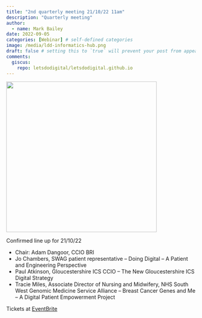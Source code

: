 ```yaml
---
title: "2nd quarterly meeting 21/10/22 11am"
description: "Quarterly meeting"
author:
  - name: Mark Bailey
date: 2022-09-05
categories: [Webinar] # self-defined categories
image: /media/ldd-informatics-hub.png
draft: false # setting this to `true` will prevent your post from appearing on your listing page until you're ready!
comments:
  giscus: 
    repo: letsdodigital/letsdodigital.github.io
---
```


![](/media/ldd-informatics-hub.png){height=400px fig-align="center" fig-alt="Let's Do Digital Clinical informatics hub logo"}

Confirmed line up for 21/10/22

* Chair: Adam Dangoor, CCIO BRI
* Jo Chambers, SWAG patient representative – Doing Digital – A Patient and Engineering Perspective
* Paul Atkinson, Gloucestershire ICS CCIO – The New Gloucestershire ICS Digital Strategy
* Tracie Miles, Associate Director of Nursing and Midwifery, NHS South West Genomic Medicine Service Alliance – Breast Cancer Genes and Me – A Digital Patient Empowerment Project

Tickets at [EventBrite](https://www.eventbrite.co.uk/e/lets-do-digital-quarterly-event-october-2022-tickets-407605859097)